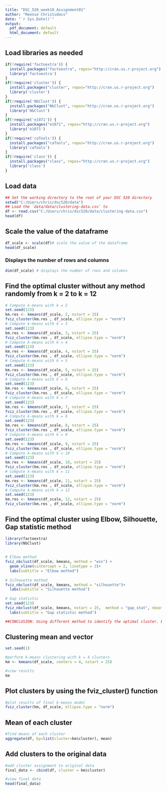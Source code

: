 ```yaml
---
title: "DSC_520_week10_Assignment01"
author: "Reenie Christudass"
date: "`r Sys.Date()`"
output:
  pdf_document: default
  html_document: default
---
```


\tableofcontents
\pagebreak

## Load libraries as needed

```r
if(!require('factoextra')) {
  install.packages("factoextra", repos="http://cran.us.r-project.org")
  library('factoextra')
}
if(!require('cluster')) {
  install.packages("cluster", repos="http://cran.us.r-project.org")
  library('cluster')
}
if(!require('NbClust')) {
  install.packages("NbClust", repos="http://cran.us.r-project.org")
  library('NbClust')
}
if(!require('e1071')) {
  install.packages("e1071", repos="http://cran.us.r-project.org")
  library('e1071')
}
if(!require('caTools')) {
  install.packages("caTools", repos="http://cran.us.r-project.org")
  library('caTools')
}
if(!require('class')) {
  install.packages("class", repos="http://cran.us.r-project.org")
  library('class')
}


```

## Load data
```r
## Set the working directory to the root of your DSC 520 directory
setwd("C:/Users/chris/dsc520/data")
## Load the `data/data/clustering-data.csv` to
df <- read.csv("C:/Users/chris/dsc520/data/clustering-data.csv")
head(df)
```

## Scale the value of the dataframe
```r
df_scale <- scale(df)# scale the value of the dataframe
head(df_scale) 
```

### Displays the number of rows and columns
```r
dim(df_scale) # displays the number of rows and columns
```
## Find the optimal cluster without any method randomly from k = 2 to k = 12
```r
# Compute k-means with k = 2 
set.seed(123)
km.res <- kmeans(df_scale, 2, nstart = 25)
fviz_cluster(km.res , df_scale, ellipse.type = "norm")
# Compute k-means with k = 3 
set.seed(123)
km.res <- kmeans(df_scale, 3, nstart = 25)
fviz_cluster(km.res , df_scale, ellipse.type = "norm")
# Compute k-means with k = 4 
set.seed(123)
km.res <- kmeans(df_scale, 4, nstart = 25)
fviz_cluster(km.res , df_scale, ellipse.type = "norm")
# Compute k-means with k = 5 
set.seed(123)
km.res <- kmeans(df_scale, 5, nstart = 25)
fviz_cluster(km.res , df_scale, ellipse.type = "norm")
# Compute k-means with k = 6 
set.seed(123)
km.res <- kmeans(df_scale, 6, nstart = 25)
fviz_cluster(km.res , df_scale, ellipse.type = "norm")
# Compute k-means with k = 7 
set.seed(123)
km.res <- kmeans(df_scale, 7, nstart = 25)
fviz_cluster(km.res , df_scale, ellipse.type = "norm")
# Compute k-means with k = 8 
set.seed(123)
km.res <- kmeans(df_scale, 8, nstart = 25)
fviz_cluster(km.res , df_scale, ellipse.type = "norm")
# Compute k-means with k = 9 
set.seed(123)
km.res <- kmeans(df_scale, 9, nstart = 25)
fviz_cluster(km.res , df_scale, ellipse.type = "norm")
# Compute k-means with k = 10 
set.seed(123)
km.res <- kmeans(df_scale, 10, nstart = 25)
fviz_cluster(km.res , df_scale, ellipse.type = "norm")
# Compute k-means with k = 11 
set.seed(123)
km.res <- kmeans(df_scale, 11, nstart = 25)
fviz_cluster(km.res , df_scale, ellipse.type = "norm")
# Compute k-means with k = 12 
set.seed(123)
km.res <- kmeans(df_scale, 12, nstart = 25)
fviz_cluster(km.res , df_scale, ellipse.type = "norm")
```




## Find the optimal cluster using Elbow, Silhouette, Gap statistic method
```r
library(factoextra)
library(NbClust)
 
 
# Elbow method
fviz_nbclust(df_scale, kmeans, method = "wss") +
  geom_vline(xintercept = 2, linetype = 2)+
  labs(subtitle = "Elbow method")
 
# Silhouette method
fviz_nbclust(df_scale, kmeans, method = "silhouette")+
  labs(subtitle = "Silhouette method")
 
# Gap statistic
set.seed(123)
fviz_nbclust(df_scale, kmeans, nstart = 25,  method = "gap_stat", nboot = 50)+
  labs(subtitle = "Gap statistic method")

##CONCLUSION: Using different method to identify the optimal cluster. Elbow and Shilhouette method both show that 4 is the optimal cluster.
```




## Clustering mean and vector
```r
set.seed(1)

#perform k-means clustering with k = 4 clusters
km <- kmeans(df_scale, centers = 4, nstart = 25)

#view results
km
```
## Plot clusters by using the fviz_cluster() function
```r
#plot results of final k-means model
fviz_cluster(km, df_scale, ellipse.type = "norm")
```


## Mean of each cluster
```r
#find means of each cluster
aggregate(df, by=list(cluster=km$cluster), mean)

```

## Add clusters to the original data
```r
#add cluster assignment to original data
final_data <- cbind(df, cluster = km$cluster)

#view final data
head(final_data)

```
